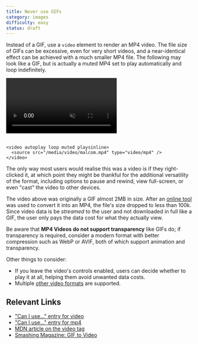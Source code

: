 ```yaml
---
title: Never use GIFs
category: images
difficulty: easy
status: draft
---
```


Instead of a GIF, use a `video` element to render an MP4 video. The file size of GIFs can be excessive, even for very short videos, and a near-identical effect can be achieved with a much smaller MP4 file. The following may look like a GIF, but is actually a muted MP4 set to play automatically and loop indefinitely.
<div className="text-center">
  <video autoPlay loop muted playsInline className="inline-block mt-5">
    <source src="/media/video/malcom.mp4" type="video/mp4" />
  </video>
</div>
<br />

```
<video autoplay loop muted playsinline>
  <source src="/media/video/malcom.mp4" type="video/mp4" />
</video>
```

The only way most users would realise this was a video is if they right-clicked it, at which point they might be thankful for the additional versatility of the format, including options to pause and rewind, view full-screen, or even "cast" the video to other devices.

The video above was originally a GIF almost 2MB in size. After an [online tool](https://cloudconvert.com/gif-to-mp4) was used to convert it into an MP4, the file's size dropped to less than 100k. Since video data is be _streamed_ to the user and not downloaded in full like a GIF, the user only pays the data cost for what they actually view.

Be aware that **MP4 Videos do not support transparency** like GIFs do; if transparency is required, consider a modern format with better compression such as WebP or AVIF, both of which support animation and transparency.

Other things to consider:

- If you leave the video's controls enabled, users can decide whether to play it at all, helping them avoid unwanted data costs.
- Multiple [other video formats](https://en.wikipedia.org/wiki/HTML5_video#Supported_video_and_audio_formats) are supported.

## Relevant Links

- ["Can I use..." entry for video](https://caniuse.com/video)
- ["Can I use..." entry for mp4](https://caniuse.com/mpeg4)
- [MDN article on the video tag](https://developer.mozilla.org/en-US/docs/Web/HTML/Element/video)
- [Smashing Magazine: GIF to Video](https://www.smashingmagazine.com/2018/11/gif-to-video/)
